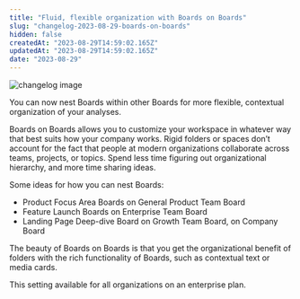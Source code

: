```yaml
---
title: "Fluid, flexible organization with Boards on Boards"
slug: "changelog-2023-08-29-boards-on-boards"
hidden: false
createdAt: "2023-08-29T14:59:02.165Z"
updatedAt: "2023-08-29T14:59:02.165Z"
date: "2023-08-29"
---
```

![changelog image](/public/Boards_on_Boards.gif)

You can now nest Boards within other Boards for more flexible, contextual organization of your analyses. 

Boards on Boards allows you to customize your workspace in whatever way that best suits how your company works. Rigid folders or spaces don’t account for the fact that people at modern organizations collaborate across teams, projects, or topics. Spend less time figuring out organizational hierarchy, and more time sharing ideas.

Some ideas for how you can nest Boards:

- Product Focus Area Boards on General Product Team Board
- Feature Launch Boards on Enterprise Team Board
- Landing Page Deep-dive Board on Growth Team Board, on Company Board

The beauty of Boards on Boards is that you get the organizational benefit of folders with the rich functionality of Boards, such as contextual text or media cards. 

This setting available for all organizations on an enterprise plan.

